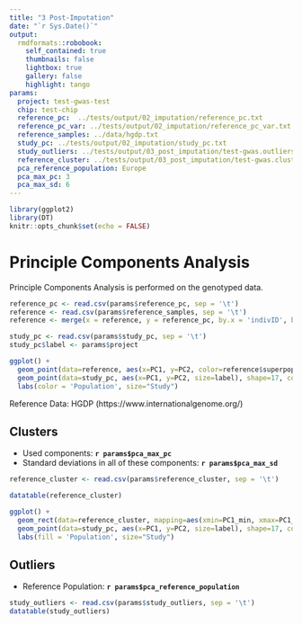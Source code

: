 ```yaml
---
title: "3 Post-Imputation"
date: "`r Sys.Date()`"
output:
  rmdformats::robobook:
    self_contained: true
    thumbnails: false
    lightbox: true
    gallery: false
    highlight: tango
params:
  project: test-gwas-test
  chip: test-chip
  reference_pc:  ../tests/output/02_imputation/reference_pc.txt
  reference_pc_var: ../tests/output/02_imputation/reference_pc_var.txt
  reference_samples: ../data/hgdp.txt
  study_pc: ../tests/output/02_imputation/study_pc.txt
  study_outliers: ../tests/output/03_post_imputation/test-gwas.outliers.txt
  reference_cluster: ../tests/output/03_post_imputation/test-gwas.clusters.txt
  pca_reference_population: Europe
  pca_max_pc: 3
  pca_max_sd: 6
---
```


```r
library(ggplot2)
library(DT)
knitr::opts_chunk$set(echo = FALSE)
```

# Principle Components Analysis

Principle Components Analysis is performed on the genotyped data.

```r
reference_pc <- read.csv(params$reference_pc, sep = '\t')
reference <- read.csv(params$reference_samples, sep = '\t')
reference <- merge(x = reference, y = reference_pc, by.x = 'indivID', by.y = 'indivID')

study_pc <- read.csv(params$study_pc, sep = '\t')
study_pc$label <- params$project

ggplot() +
  geom_point(data=reference, aes(x=PC1, y=PC2, color=reference$superpopID), alpha=0.6) +
  geom_point(data=study_pc, aes(x=PC1, y=PC2, size=label), shape=17, color='black') +
  labs(color = 'Population', size="Study")
```

Reference Data: HGDP (https://www.internationalgenome.org/)

## Clusters

- Used components: **`r params$pca_max_pc`**
- Standard deviations in all of these components: **`r params$pca_max_sd`**


```r
reference_cluster <- read.csv(params$reference_cluster, sep = '\t')

datatable(reference_cluster)

ggplot() +
  geom_rect(data=reference_cluster, mapping=aes(xmin=PC1_min, xmax=PC1_max, ymin=PC2_min, ymax=PC2_max, fill=superpopID), color="black", alpha=0.5) +
  geom_point(data=study_pc, aes(x=PC1, y=PC2, size=label), shape=17, color='black') +
  labs(fill = 'Population', size="Study")
```

## Outliers

- Reference Population: **`r params$pca_reference_population`**

```r
study_outliers <- read.csv(params$study_outliers, sep = '\t')
datatable(study_outliers)
```
